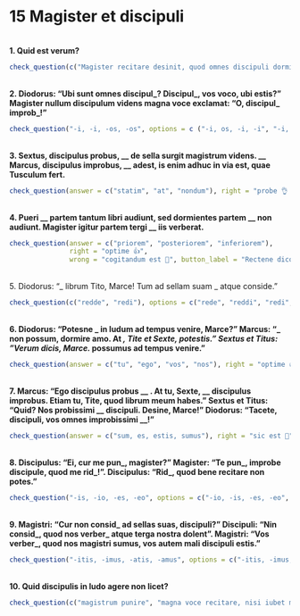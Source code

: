 # 15 Magister et discipuli
 
</br>
**1. Quid est verum?**

```r
check_question(c("Magister recitare desinit, quod omnes discipuli dormiunt neque eum audiunt", "Diodorus magister severus discipulos suos virga punire solet"), options = c("In Iudo discipuli in lectulis cubant", "Titus ad Iudum venit antequam magister ipse per ianuam intrat", "Magister recitare desinit, quod omnes discipuli dormiunt neque eum audiunt", "Diodorus magister severus discipulos suos virga punire solet"), right = "ita, ut dicis 👏", wrong = "minime 😔", button_label = "Rectene dico?", type = "checkbox")
```
 
</br>
**2. Diodorus: "Ubi sunt omnes discipul_? Discipul_, vos voco, ubi estis?" Magister nullum discipulum videns magna voce exclamat: "O, discipul_ improb_!"**
  
```r
check_question("-i, -i, -os, -os", options = c ("-i, os, -i, -i", "-i, -i, -i, -i", "-i, -i, -os, -os", "-i, -os, -os, -os"), right = "recte sane 🙂", wrong = "quid ais? 🤨", button_label = "Rectene dico?", type = "radio")
```
 
</br>
**3. Sextus, discipulus probus, __ de sella surgit magistrum videns. __ Marcus, discipulus improbus, __ adest, is enim adhuc in via est, quae Tusculum fert.**
  
```r
check_question(answer = c("statim", "at", "nondum"), right = "probe 👌 ", wrong = "non ita ☹️ ", button_label = "Rectene dico?", type = "in_order")
```
 
</br>
**4. Pueri __ partem tantum libri audiunt, sed dormientes partem __ non audiunt. Magister igitur partem tergi __ iis verberat.**
 
```r
check_question(answer = c("priorem", "posteriorem", "inferiorem"),
               right = "optime 👍",
               wrong = "cogitandum est 🤔", button_label = "Rectene dico?", placeholder = "Quid putas?", type = "in_order")
```
  
</br>
5. Diodorus: "_ librum Tito, Marce! Tum ad sellam suam _ atque conside."
 
```r
check_question(c("redde", "redi"), options = c("rede", "reddi", "redi", "redde"), right = "bene 🤩", wrong = "minime 😔", button_label = "Rectene dico?", type = "checkbox")
```
 
</br>
**6. Diodorus: "Potesne _ in ludum ad tempus venire, Marce?" 
Marcus: "_ non possum, dormire amo. At _, Tite et Sexte, potestis."
Sextus et Titus: "Verum dicis, Marce. _ possumus ad tempus venire."**
    
```r
check_question(answer = c("tu", "ego", "vos", "nos"), right = "optime 👍 ", wrong = "non hercle vero! 😕 ", button_label = "Rectene dico?", type = "in_order")
```
  
</br>
**7. Marcus: "Ego discipulus probus \_\_ . At tu, Sexte, \_\_ discipulus improbus. Etiam tu, Tite, quod librum meum habes." Sextus et Titus: "Quid? Nos probissimi \_\_ discipuli. Desine, Marce!" Diodorus: "Tacete, discipuli, vos omnes improbissimi \_\_!"**
  
```r
check_question(answer = c("sum, es, estis, sumus"), right = "sic est 🤩", wrong = "minime 😔", button_label = "Rectene dico?", placeholder = "sum, sumus, es, estis")
```
 
</br>
**8. Discipulus: "Ei, cur me pun_, magister?" Magister: "Te pun_, improbe discipule, quod me rid_!". Discipulus: "Rid_, quod bene recitare non potes."**
  
```r
check_question("-is, -io, -es, -eo", options = c("-io, -is, -es, -eo", "-is, -io, -es, -eo", "-is, -io, -eo, -es", "-io, -is, -eo, -es"), right = "optime 👍 ", wrong = "cogitandum est 🤔", button_label = "Rectene dico?", type = "radio")
```
 
</br>
**9. Magistri: "Cur non consid_ ad sellas suas, discipuli?" Discipuli: "Nin consid_, quod nos verber_ atque terga nostra dolent". Magistri: "Vos verber_, quod nos magistri sumus, vos autem mali discipuli estis."**
 
```r
check_question("-itis, -imus, -atis, -amus", options = c("-itis, -imus, -atis, -amus", "-imus, -itis, -amus, atis", "-itis, -itis, -amus, -amus", "-itis, -imus, -amus, -itis"), right = "recte sane 🙂", wrong = "non hercle vero! 😕", button_label = "Rectene dico?", type = "radio")
```
 
</br>
**10. Quid discipulis in ludo agere non licet?**
 
```r
check_question(c("magistrum punire", "magna voce recitare, nisi iubet magister"), options = c("ianuam pulsare antequam intrare", "tacitis magistrum audire", "magistrum punire", "magna voce recitare, nisi iubet magister"), right = "ita, ut dicis 👏", wrong = "quid ais? 🤨", button_label = "Rectene dico?", type = "checkbox")
```